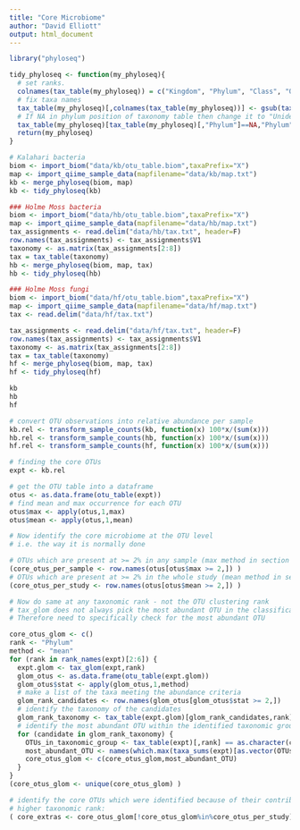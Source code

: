 ```yaml
---
title: "Core Microbiome"
author: "David Elliott"
output: html_document
---
```



```r
library("phyloseq")

tidy_phyloseq <- function(my_phyloseq){
  # set ranks. 
  colnames(tax_table(my_phyloseq)) = c("Kingdom", "Phylum", "Class", "Order", "Family", "Genus", "Species")
  # fix taxa names
  tax_table(my_phyloseq)[,colnames(tax_table(my_phyloseq))] <- gsub(tax_table(my_phyloseq)[,colnames(tax_table(my_phyloseq))],pattern="[a-z]__",replacement="")
  # If NA in phylum position of taxonomy table then change it to "Unidentified"
  tax_table(my_phyloseq)[tax_table(my_phyloseq)[,"Phylum"]==NA,"Phylum"] <- "Unidentified"
  return(my_phyloseq)
}

# Kalahari bacteria
biom <- import_biom("data/kb/otu_table.biom",taxaPrefix="X")
map <- import_qiime_sample_data(mapfilename="data/kb/map.txt")
kb <- merge_phyloseq(biom, map)
kb <- tidy_phyloseq(kb)

### Holme Moss bacteria
biom <- import_biom("data/hb/otu_table.biom",taxaPrefix="X")
map <- import_qiime_sample_data(mapfilename="data/hb/map.txt")
tax_assignments <- read.delim("data/hb/tax.txt", header=F)
row.names(tax_assignments) <- tax_assignments$V1
taxonomy <- as.matrix(tax_assignments[2:8])
tax = tax_table(taxonomy)
hb <- merge_phyloseq(biom, map, tax)
hb <- tidy_phyloseq(hb)

### Holme Moss fungi
biom <- import_biom("data/hf/otu_table.biom",taxaPrefix="X")
map <- import_qiime_sample_data(mapfilename="data/hf/map.txt")
tax <- read.delim("data/hf/tax.txt")

tax_assignments <- read.delim("data/hf/tax.txt", header=F)
row.names(tax_assignments) <- tax_assignments$V1
taxonomy <- as.matrix(tax_assignments[2:8])
tax = tax_table(taxonomy)
hf <- merge_phyloseq(biom, map, tax)
hf <- tidy_phyloseq(hf)

kb
hb
hf

# convert OTU observations into relative abundance per sample
kb.rel <- transform_sample_counts(kb, function(x) 100*x/(sum(x)))
hb.rel <- transform_sample_counts(hb, function(x) 100*x/(sum(x)))
hf.rel <- transform_sample_counts(hf, function(x) 100*x/(sum(x)))

```


```r
# finding the core OTUs 
expt <- kb.rel

# get the OTU table into a dataframe
otus <- as.data.frame(otu_table(expt))
# find mean and max occurrence for each OTU
otus$max <- apply(otus,1,max)
otus$mean <- apply(otus,1,mean)

# Now identify the core microbiome at the OTU level
# i.e. the way it is normally done

# OTUs which are present at >= 2% in any sample (max method in section below)
(core_otus_per_sample <- row.names(otus[otus$max >= 2,]) )
# OTUs which are present at >= 2% in the whole study (mean method in section below)
(core_otus_per_study <- row.names(otus[otus$mean >= 2,]) )

# Now do same at any taxonomic rank - not the OTU clustering rank
# tax_glom does not always pick the most abundant OTU in the classification
# Therefore need to specifically check for the most abundant OTU 

core_otus_glom <- c()
rank <- "Phylum"
method <- "mean" 
for (rank in rank_names(expt)[2:6]) {
  expt.glom <- tax_glom(expt,rank)
  glom_otus <- as.data.frame(otu_table(expt.glom))
  glom_otus$stat <- apply(glom_otus,1,method)
  # make a list of the taxa meeting the abundance criteria
  glom_rank_candidates <- row.names(glom_otus[glom_otus$stat >= 2,])
  # identify the taxonomy of the candidates
  glom_rank_taxonomy <- tax_table(expt.glom)[glom_rank_candidates,rank]
  # identify the most abundant OTU within the identified taxonomic group, and add it to the list
  for (candidate in glom_rank_taxonomy) {
    OTUs_in_taxonomic_group <- tax_table(expt)[,rank] == as.character(candidate)
    most_abundant_OTU <- names(which.max(taxa_sums(expt)[as.vector(OTUs_in_taxonomic_group)]))
    core_otus_glom <- c(core_otus_glom,most_abundant_OTU)
  }
}
(core_otus_glom <- unique(core_otus_glom) )

# identify the core OTUs which were identified because of their contribution to a 
# higher taxonomic rank:
( core_extras <- core_otus_glom[!core_otus_glom%in%core_otus_per_study] )

```
